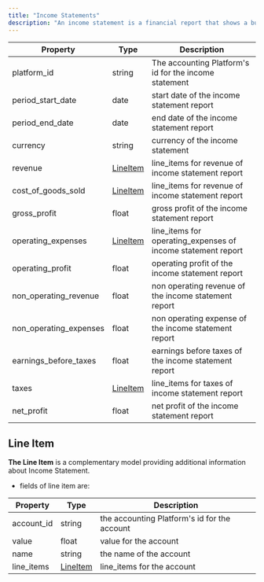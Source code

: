 ```yaml
---
title: "Income Statements"
description: "An income statement is a financial report that shows a business's revenue, expenses, and net income or loss over a specific period of time. In an accounting platform, an income statement is typically generated automatically based on the financial transactions that have been recorded in the system."
---
```


| Property                 | Type                                          | Description                                                    |
| ------------------------ | --------------------------------------------- | -------------------------------------------------------------- |
| platform\_id             | string                                        | The accounting Platform's id for the income statement          |
| period\_start\_date      | date                                          | start date of the income statement report                      |
| period\_end\_date        | date                                          | end date of the income statement report                        |
| currency                 | string                                        | currency of the income statement                               |
| revenue                  | [LineItem](/docs/income-statements#line-item) | line\_items for revenue of income statement report             |
| cost\_of\_goods\_sold    | [LineItem](/docs/income-statements#line-item) | line\_items for revenue of income statement report             |
| gross\_profit            | float                                         | gross profit of the income statement report                    |
| operating\_expenses      | [LineItem](/docs/income-statements#line-item) | line\_items for operating\_expenses of income statement report |
| operating\_profit        | float                                         | operating profit of the income statement report                |
| non\_operating\_revenue  | float                                         | non operating revenue of the income statement report           |
| non\_operating\_expenses | float                                         | non operating expense of the income statement report           |
| earnings\_before\_taxes  | float                                         | earnings before taxes of the income statement report           |
| taxes                    | [LineItem](/docs/income-statements#line-item) | line\_items for taxes of income statement report               |
| net\_profit              | float                                         | net profit of the income statement report                      |

## Line Item

**The Line Item**  is a complementary model providing additional information about Income Statement.

* fields of line item are:

| Property    | Type                                          | Description                                  |
| ----------- | --------------------------------------------- | -------------------------------------------- |
| account\_id | string                                        | the accounting Platform's id for the account |
| value       | float                                         | value for the account                        |
| name        | string                                        | the name of the account                      |
| line\_items | [LineItem](/docs/income-statements#line-item) | line\_items for the account                  |